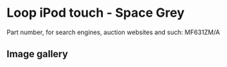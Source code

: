 
# Loop iPod touch - Space Grey

Part number, for search engines, auction websites and such: MF631ZM/A

## Image gallery

<div style={{ width: "768px" }}>
  <GalleryComponent
    images={[
      {
        original: "/everysource/MF631.webp",
        thumbnail: "/everypreview/MF631.webp",
      },
      {
        original: "/everysource/MF631_AV1.webp",
        thumbnail: "/everypreview/MF631_AV1.webp",
      },
      {
        original: "/everysource/MF631_AV2.webp",
        thumbnail: "/everypreview/MF631_AV2.webp",
      },
      {
        original: "/everysource/MF631_AV3.webp",
        thumbnail: "/everypreview/MF631_AV3.webp",
      }
    ]}
  />
</div>